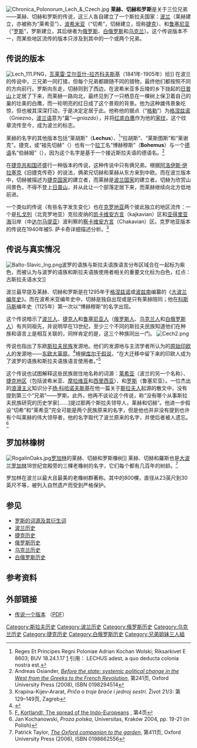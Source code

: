 [[Image:Chronica_Polonorum_Lech_&_Czech.jpg|thumb]]
'''莱赫、切赫和罗斯'''是关于三位兄弟——莱赫、切赫和罗斯的传说，这三人各自建立了一个斯拉夫国家：[[波兰|波兰]]（莱赫建立，亦被称为“莱希亚”）、[[波希米亚|波希米亚]]（“切希”，切赫建立，现称[[捷克|捷克]]）、和[[鲁塞尼亚|鲁塞尼亚]]（“[[罗斯|罗斯]]”，罗斯建立，其后继者为[[俄罗斯|俄罗斯]]、[[白俄罗斯|白俄罗斯]]和[[乌克兰|乌克兰]]）。这个传说版本不一，而某些地区流传的版本只涉及到其中的一个或两个兄弟。

==传说的版本==
[[Image:Lech_111.PNG|thumb]]，[[瓦莱雷·艾尔亚什-拉齐科夫斯基|瓦莱雷·艾尔亚什-拉齐科夫斯基]]（1841年-1905年）绘]]
在波兰的传说中，三兄弟一同打猎，但每个兄弟都跟随不同的猎物，最终他们都按照不同的方向前行。罗斯向东走，切赫则到了西边，在波希米亚多丘陵的乡下拢起的[[日普山|日普山]]上定居了下来，而莱赫一路向北，最终见到了一只栖息在一棵树上保卫着自己的巢的壮美的白鹰，而一轮明亮的红日成了这个景观的背景。他为这种雄伟景象吃惊，但也被其深深打动，于是决定定居于此。他称他的据点（“[[格勒|格勒]]”）为[[格涅兹诺|格涅兹诺]]（Gniezno，[[波兰语|波兰语]]意为“巢”—''gniazdo''），并将[[波兰国徽|红底白鹰]]作为他的[[家纹|家纹]]，这个纹章流传至今，成为波兰的标志。

莱赫的名字的其他版本包括“莱胡斯”（'''Lechus'''）、<ref>Reges Et Principes Regni Poloniae Adrian Kochan Wolski; Riksarkivet E 8603; BUV 18.24.1.17 [http://www.staropolska.gimnazjum.com.pl/barok/Varia/Wolski.html] {{Wayback|url=http://www.staropolska.gimnazjum.com.pl/barok/Varia/Wolski.html |date=20090122073800 }} 引用： LECHUS adest, a quo deducta colonia nostra est.</ref>“拉胡斯”、“莱斯图斯”和“莱谢克”。捷克，或“祖先切赫”（{{lang|cs|'''Praotec Čech'''}}）也有一个[[拉丁文|拉丁]]名“博赫穆斯”（'''Bohemus'''）与一个[[德语|德语]]名“伯赫姆”（{{lang|de|'''Böhm'''}}），因为这个名字是基于一个接近斯拉夫语的德语名。<ref>Andreas Osiander, [http://books.google.com/books?id=OvQuck1BcE4C&pg=PA241&dq=Latin+name+Bohemus&hl=cs&ei=_ICHTIW9K9HIswbd86ycCg&sa=X&oi=book_result&ct=result&resnum=6&ved=0CEIQ6AEwBQ#v=onepage&q=Latin%20name%20Bohemus&f=false ''Before the state: systemic political change in the West from the Greeks to the French Revolution''], 第241页, Oxford University Press (2008), ISBN 0198294514</ref>

在[[捷克共和国|捷克共和国]]还盛行一种版本的传说，这种传说中只有俩兄弟。根据[[阿洛伊斯·伊拉塞克|阿洛伊斯·伊拉塞克]]《旧捷克传奇》的说法，俩弟兄切赫和莱赫从东方来到中欧。而在波兰版本中，切赫被描述为[[捷克人|捷克国家]]的建立者，而莱赫是[[波兰国家|波兰国家]]的建立者。切赫为欣赏山间景色，不得不登上[[日普山|日普山]]，并从此让一个部落定居下来，而莱赫继续向北方低地前进。

一个类似的传说（有些名字发生变化）也在[[克罗地亚|克罗地亚]]两个彼此独立的地区流传：一个是[[扎戈列|扎戈列]]（北克罗地亚）克拉皮纳的[[凯卡维安方言|凯卡维安方言]]（kajkavian）区和[[亚得里亚海|亚得里亚海]]沿岸（中[[达尔马提亚|达尔马提亚]]）波利察的[[察卡维安方言|察卡维安方言]]（Chakavian）区。克罗地亚版本的传说在1940年被S. 萨卡奇详细描述分析。<ref>Krapina-Kijev-Ararat, ''Priča o troje braće i jednoj sestri''. Život 21/3: 第129–149页, Zagreb</ref>

==传说与真实情况 ==
[[File:Balto-Slavic_lng.png|thumb]]波罗的语族与斯拉夫语族语言分布区域合在一起标为紫色，而被认为与波罗的语族和斯拉夫语族使用者相关的重要文化标为白色，红点：古斯拉夫语水文]]

波兰最早提及莱赫、切赫和罗斯是在1295年于[[格涅兹诺|格涅兹诺]]或[[波兹南|波兹南]]编纂的《[[大波兰编年史|大波兰编年史]]》。而在波希米亚编年史中，切赫是独自出现或是只有莱赫陪同；他在[[布拉格的科斯马斯|科斯马斯]]编年史（1125年）第一次以“博赫穆斯”的名字出现。

这个传说暗示了[[波兰人|波兰人]]、[[捷克人|捷克人]]和[[鲁塞尼亚人|鲁塞尼亚人]]（[[俄罗斯人|俄罗斯人]]、[[乌克兰人|乌克兰人]]和[[白俄罗斯人|白俄罗斯人]]）有共同祖先，并说明早在13世纪，至少三个不同的斯拉夫民族知道他们在种族和语言上是相互关联的，同样肯定的是，这三个种族同出一门。 
[[Image:Cech2.png|thumb]]

传说也指出了东欧[[斯拉夫民族|斯拉夫民族]]发源地。他们的发源地与主流学者所认为的[[原始印欧人|原始印欧人]]的发源地——[[东欧大草原|东欧大草原]]。<ref name="Anthony2007">{{cite book |title=The Horse, the Wheel, and Language: How Bronze Age Riders from the Eurasian Steppes Shaped the Modern World |url=https://archive.org/details/horsewheellangua0000anth |last=Anthony |first=David W. |authorlink= |coauthors= |year=2007年 |publisher=Princeton University Press |location=Princeton, NJ |isbn=9780691058870 |pages= }}</ref>根据[[库尔干假说|库尔干假说]]，“在大迁移中留下来的印欧人成为了波罗的语族和斯拉夫语族语言使用者。”<ref>[http://www.kortlandt.nl/publications/art111e.pdf F. Kortlandt, The spread of the Indo-Europeans] {{Wayback|url=http://www.kortlandt.nl/publications/art111e.pdf |date=20110608062246 }}, 第4页</ref>

这个传说也试图解释这些民族居住地名称的词源：[[莱希亚_(波兰)|莱希亚]]（波兰的另一个名称）、[[捷克地区|捷克地区]]（包括波希米亚、[[摩拉维亚|摩拉维亚]]和[[西里西亚|西里西亚]]）、和[[罗斯|罗斯]]（鲁塞尼亚）。一位杰出的[[波兰浪漫主义|浪漫主义]]知识分子[[扬·科哈诺夫斯基|扬·科哈诺夫斯基]]在他一篇关于[[斯拉夫人|斯拉夫人]]起源的散文中，没有提到第三个“兄弟”——罗斯。此外，他再不谈论这个传说，称“没有哪个从事斯拉夫民族研究的历史学家[……]提过那两个斯拉夫领导人，莱赫和切赫”。他进一步假设“切希”和“莱希亚”完全可能是两个民族原来的名字，但是他也并非没有提到也许有个叫莱赫的伟大领导者，他的名字取代了波兰原来的名字，并使后者被人遗忘。<ref>Jan Kochanowski, ''Proza polska'', Universitas, Kraków 2004, pp. 19-21 (in Polish)</ref>

==罗加林橡树 ==
[[Image:RogalinOaks.jpg|thumb]][[罗加林|罗加林]]的莱赫、切赫和罗斯橡树]]
莱赫、切赫和羅斯也是[[大波兰|大波兰]][[罗加林|罗加林]]18世纪宫殿旁的三棵老橡树的名字，它们每个都有几百年的树龄。<ref>Patrick Taylor, [http://books.google.com/books?id=S1zI1zwIFcUC&pg=PA411&dq=Oaks+of+Rogalin&hl=cs&ei=v3iHTNHpIIjMswb9yOmRCg&sa=X&oi=book_result&ct=result&resnum=2&ved=0CCoQ6AEwATgK#v=onepage&q=Oaks%20of%20Rogalin&f=false ''The Oxford companion to the garden''], 第411页, Oxford University Press (2006), ISBN 0198662556</ref>

罗加林在波兰以最大且最美的老橡树群著称。其中的800棵，直径从23英尺到30英尺不等，被列入自然遗产而受到严格保护。

==参见==
*[[罗斯的词源及其衍生词|罗斯的词源及其衍生词]]
*[[波兰历史|波兰历史]]
*[[捷克历史|捷克历史]]
*[[俄罗斯历史|俄罗斯历史]]
*[[乌克兰历史|乌克兰历史]]
*[[白俄罗斯历史|白俄罗斯历史]]

==参考资料==
{{reflist}}

==外部链接==
* [https://web.archive.org/web/20100622201302/http://info-poland.buffalo.edu/classroom/legends/L3B.pdf 传说一个版本] （[[PDF|PDF]]）


[[Category:斯拉夫历史|Category:斯拉夫历史]]
[[Category:波兰历史|Category:波兰历史]]
[[Category:俄罗斯历史|Category:俄罗斯历史]]
[[Category:乌克兰历史|Category:乌克兰历史]]
[[Category:捷克历史|Category:捷克历史]]
[[Category:白俄罗斯历史|Category:白俄罗斯历史]]
[[Category:兄弟姐妹三人組|Category:兄弟姐妹三人組]]